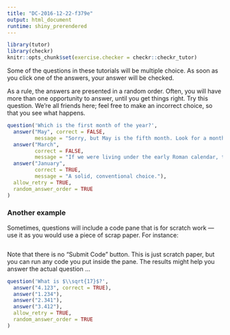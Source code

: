 ```yaml
---
title: "DC-2016-12-22-f379e"
output: html_document
runtime: shiny_prerendered
---
```


```r
library(tutor)
library(checkr)
knitr::opts_chunk$set(exercise.checker = checkr::checkr_tutor)
```


Some of the questions in these tutorials will be multiple choice. As soon as you click one of the answers, your answer will be checked. 

As a rule, the answers are presented in a random order. Often, you will have more than one opportunity to answer, until you get things right. Try this question. We're all friends here; feel free to make an incorrect choice, so that you see what happens.

```r
question('Which is the first month of the year?',
  answer("May", correct = FALSE,
         message = "Sorry, but May is the fifth month. Look for a month that's earlier in the year." ),
  answer("March", 
         correct = FALSE, 
         message = "If we were living under the early Roman calendar, this would be correct. That's why the months 'September', 'October', 'November', and 'December' have names that refer to 7 ('sept'), 8 ('oct'), 9 ('nov'), and 10 ('dec')."),
  answer("January", 
         correct = TRUE,
         message = "A solid, conventional choice."),
  allow_retry = TRUE,
  random_answer_order = TRUE
)
```

### Another example

Sometimes, questions will include a code pane that is for scratch work --- use it as you would use a piece of scrap paper. For instance:

```r

```

Note that there is no "Submit Code" button. This is just scratch paper, but you can run any code you put inside the pane. The results might help you answer the actual question ...


```r
question('What is $\\sqrt{17}$?',
  answer("4.123", correct = TRUE),
  answer("1.234"),
  answer("2.341"),
  answer("3.412"),
  allow_retry = TRUE,
  random_answer_order = TRUE
)
```